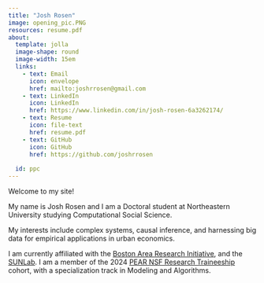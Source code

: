 ---
title: "Josh Rosen"
image: opening_pic.PNG
resources: resume.pdf
about:
  template: jolla
  image-shape: round
  image-width: 15em
  links:
    - text: Email
      icon: envelope
      href: mailto:joshrrosen@gmail.com
    - text: LinkedIn
      icon: LinkedIn
      href: https://www.linkedin.com/in/josh-rosen-6a3262174/
    - text: Resume
      icon: file-text
      href: resume.pdf
    - text: GitHub
      icon: GitHub
      href: https://github.com/joshrrosen
    
  id: ppc
---


:::{#ppc}
Welcome to my site! 

My name is Josh Rosen and I am a Doctoral student at Northeastern University studying Computational Social Science. 

My interests include complex systems, causal inference, and harnessing big data for empirical applications in urban economics. 

I am currently affiliated with the [Boston Area Research Initiative](https://cssh.northeastern.edu/bari/), and the [SUNLab](https://www.socialurban.net/). I am a member of the 2024 [PEAR NSF Research Traineeship](https://pear.research.northeastern.edu/) cohort, with a specialization track in Modeling and Algorithms.



:::